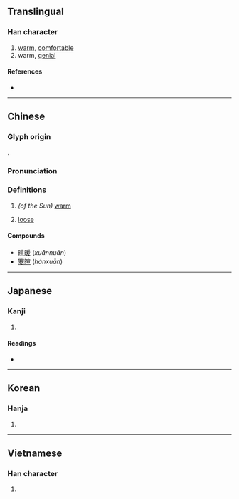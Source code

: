{{character info/new}}
==Translingual==

===Han character===
{{Han char|rn=72|rad=日|as=09|sn=13|four=63016|canj=AJMM|ids=⿰日宣}}

# [[warm]], [[comfortable]]
# warm, [[genial]]

====References====
* {{Han ref|kx=0497.330|dkj=14033|dj=0865.200|hdz=21526.090|uh=6684|ud=26244|bh=B779|bd=46969}}

----

==Chinese==
{{zh-forms}}

===Glyph origin===
{{Han etym}}
{{Han compound|日|宣|t1=sun|ls=psc|c1=s|c2=p}}.

===Pronunciation===
{{zh-pron
|m=xuān
|c=hyun1
|mc=y
|oc=y
|ma=
|cat=a
}}

===Definitions===
{{zh-hanzi}}

# ''(of the Sun)'' [[warm]]
# {{lb|zh|dialect}} [[loose]]

====Compounds====
* [[暄暖]] (''xuānnuǎn'')
* [[寒暄]] (''hánxuān'')

----

==Japanese==

===Kanji===
{{ja-kanji|grade=|rs=日09}}

# {{defn|lang=ja|sort=日09}}

====Readings====
* {{ja-readings
|goon=こん
|kanon=けん
|kun=あたたか-い
}}

----

==Korean==

===Hanja===
{{ko-hanja|hangeul=훤|eumhun=|rv=hwon|mr=hwŏn|y=hwen}}

# {{defn|lang=ko|sort=日09}}

----

==Vietnamese==

===Han character===
{{vi-readings|rs=日09|hanviet=huyên}}

# {{defn|lang=vi|sort=日09}}

{{cln|vi|Han tu}}